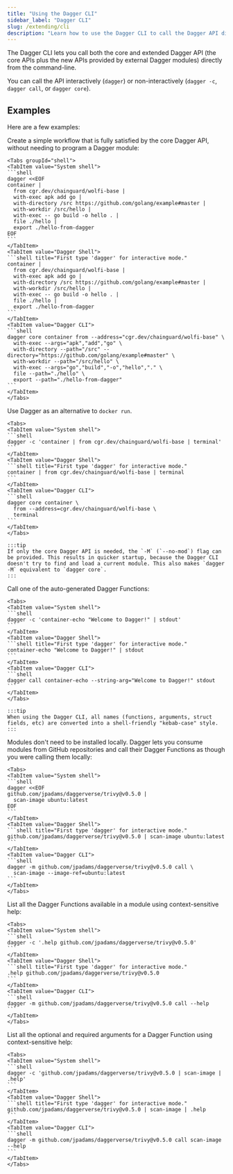 ```yaml
---
title: "Using the Dagger CLI"
sidebar_label: "Dagger CLI"
slug: /extending/cli
description: "Learn how to use the Dagger CLI to call the Dagger API directly from the command line, including examples for various workflows."
---
```



The Dagger CLI lets you call both the core and extended Dagger API (the core APIs plus the new APIs provided by external Dagger modules) directly from the command-line.

You can call the API interactively (`dagger`) or non-interactively (`dagger -c`, `dagger call`, or `dagger core`).

## Examples

Here are a few examples:

Create a simple workflow that is fully satisfied by the core Dagger API, without needing to program a Dagger module:

    <Tabs groupId="shell">
    <TabItem value="System shell">
    ```shell
    dagger <<EOF
    container |
      from cgr.dev/chainguard/wolfi-base |
      with-exec apk add go |
      with-directory /src https://github.com/golang/example#master |
      with-workdir /src/hello |
      with-exec -- go build -o hello . |
      file ./hello |
      export ./hello-from-dagger
    EOF
    ```
    </TabItem>
    <TabItem value="Dagger Shell">
    ```shell title="First type 'dagger' for interactive mode."
    container |
      from cgr.dev/chainguard/wolfi-base |
      with-exec apk add go |
      with-directory /src https://github.com/golang/example#master |
      with-workdir /src/hello |
      with-exec -- go build -o hello . |
      file ./hello |
      export ./hello-from-dagger
    ```
    </TabItem>
    <TabItem value="Dagger CLI">
    ```shell
    dagger core container from --address="cgr.dev/chainguard/wolfi-base" \
      with-exec --args="apk","add","go" \
      with-directory --path="/src" --directory="https://github.com/golang/example#master" \
      with-workdir --path="/src/hello" \
      with-exec --args="go","build","-o","hello","." \
      file --path="./hello" \
      export --path="./hello-from-dagger"
    ```
    </TabItem>
    </Tabs>

Use Dagger as an alternative to `docker run`.

    <Tabs>
    <TabItem value="System shell">
    ```shell
    dagger -c 'container | from cgr.dev/chainguard/wolfi-base | terminal'
    ```
    </TabItem>
    <TabItem value="Dagger Shell">
    ```shell title="First type 'dagger' for interactive mode."
    container | from cgr.dev/chainguard/wolfi-base | terminal
    ```
    </TabItem>
    <TabItem value="Dagger CLI">
    ```shell
    dagger core container \
      from --address=cgr.dev/chainguard/wolfi-base \
      terminal
    ```
    </TabItem>
    </Tabs>

    :::tip
    If only the core Dagger API is needed, the `-M` (`--no-mod`) flag can be provided. This results in quicker startup, because the Dagger CLI doesn't try to find and load a current module. This also makes `dagger -M` equivalent to `dagger core`.
    :::

Call one of the auto-generated Dagger Functions:

    <Tabs>
    <TabItem value="System shell">
    ```shell
    dagger -c 'container-echo "Welcome to Dagger!" | stdout'
    ```
    </TabItem>
    <TabItem value="Dagger Shell">
    ```shell title="First type 'dagger' for interactive mode."
    container-echo "Welcome to Dagger!" | stdout
    ```
    </TabItem>
    <TabItem value="Dagger CLI">
    ```shell
    dagger call container-echo --string-arg="Welcome to Dagger!" stdout
    ```
    </TabItem>
    </Tabs>

    :::tip
    When using the Dagger CLI, all names (functions, arguments, struct fields, etc) are converted into a shell-friendly "kebab-case" style.
    :::

Modules don't need to be installed locally. Dagger lets you consume modules from GitHub repositories and call their Dagger Functions as though you were calling them locally:

    <Tabs>
    <TabItem value="System shell">
    ```shell
    dagger <<EOF
    github.com/jpadams/daggerverse/trivy@v0.5.0 |
      scan-image ubuntu:latest
    EOF
    ```
    </TabItem>
    <TabItem value="Dagger Shell">
    ```shell title="First type 'dagger' for interactive mode."
    github.com/jpadams/daggerverse/trivy@v0.5.0 | scan-image ubuntu:latest
    ```
    </TabItem>
    <TabItem value="Dagger CLI">
    ```shell
    dagger -m github.com/jpadams/daggerverse/trivy@v0.5.0 call \
      scan-image --image-ref=ubuntu:latest
    ```
    </TabItem>
    </Tabs>

List all the Dagger Functions available in a module using context-sensitive help:

    <Tabs>
    <TabItem value="System shell">
    ```shell
    dagger -c '.help github.com/jpadams/daggerverse/trivy@v0.5.0'
    ```
    </TabItem>
    <TabItem value="Dagger Shell">
    ```shell title="First type 'dagger' for interactive mode."
    .help github.com/jpadams/daggerverse/trivy@v0.5.0
    ```
    </TabItem>
    <TabItem value="Dagger CLI">
    ```shell
    dagger -m github.com/jpadams/daggerverse/trivy@v0.5.0 call --help
    ```
    </TabItem>
    </Tabs>

List all the optional and required arguments for a Dagger Function using context-sensitive help:

    <Tabs>
    <TabItem value="System shell">
    ```shell
    dagger -c 'github.com/jpadams/daggerverse/trivy@v0.5.0 | scan-image | .help'
    ```
    </TabItem>
    <TabItem value="Dagger Shell">
    ```shell title="First type 'dagger' for interactive mode."
    github.com/jpadams/daggerverse/trivy@v0.5.0 | scan-image | .help
    ```
    </TabItem>
    <TabItem value="Dagger CLI">
    ```shell
    dagger -m github.com/jpadams/daggerverse/trivy@v0.5.0 call scan-image --help
    ```
    </TabItem>
    </Tabs>
